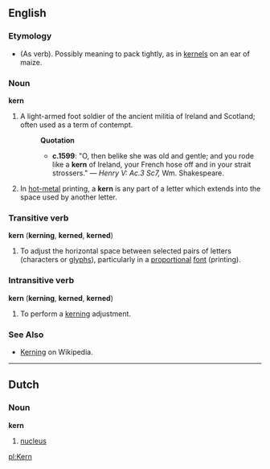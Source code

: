==English==

===Etymology===
* (As verb). Possibly meaning to pack tightly, as in [[kernel]]s on an ear of maize.


===Noun===

'''kern'''

# A light-armed foot soldier of the ancient militia of Ireland and Scotland;  often used as a term of contempt.
#:'''Quotation'''
#:* '''c.1599''': "O, then belike she was old and gentle; and you rode like a '''kern''' of Ireland, your French hose off and in your strait strossers." &mdash; ''Henry V: Ac.3 Sc7,'' Wm.&nbsp;Shakespeare.
# In [[hot-metal]] printing, a '''kern''' is any part of a letter which extends into the space used by another letter.


===Transitive verb===
'''kern''' ('''kerning''', '''kerned''', '''kerned''')

# To adjust the horizontal space between selected pairs of letters (characters or [[glyph]]s), particularly in a [[proportional]] [[font]] (printing).


===Intransitive verb===
'''kern''' ('''kerning''', '''kerned''', '''kerned''')

# To perform a [[kerning]] adjustment.


===See Also===
* [[Wikipedia:Kerning|Kerning]] on Wikipedia.


----
==Dutch==
===Noun===
'''kern'''

# [[nucleus]]

[[pl:Kern]]